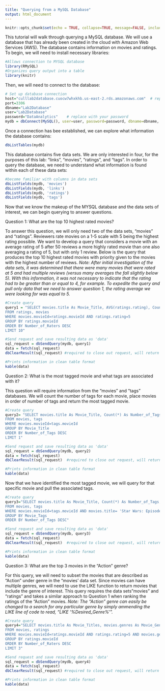 ```yaml
---
title: "Querying from a MySQL Database"
output: html_document
---
```


```r
knitr::opts_chunk$set(echo = TRUE, collapse=TRUE, message=FALSE, include=TRUE)
```

This tutorial will walk through querying a MySQL database. We will use a database that has already been created in the cloud with Amazon Web Services (AWS). The database contains information on movies and ratings. To begin, we will need to install necessary libraries: 

```r
#Allows connection to MYSQL database
library(RMySQL)
#Organizes query output into a table
library(knitr)
```

Then, we will need to connect to the database:

```r
# Set up database connection
host="culllab2database.cuocw7whxkhb.us-east-2.rds.amazonaws.com"  # replace with your endpoint, dropping ":3306"
port=3306    
dbname="Lab2Database"
user="Lab2Database"
password="DataAnalytics"    # replace with your password
mydb = dbConnect(MySQL(), user=user, password=password, dbname=dbname, host=host)
```

Once a connection has bee established, we can explore what information the database contains:

```r
dbListTables(mydb)
```

This database contains five data sets. We are only interested in four, for the purposes of this lab: "links", "movies", "ratings", and "tags". In order to query the database, we need to understand what information is found within each of these data sets:

```r
#become familiar with columns in data sets
dbListFields(mydb, 'movies')
dbListFields(mydb, 'links')
dbListFields(mydb, 'ratings')
dbListFields(mydb, 'tags')
```

Now that we know the makeup of the MYSQL database and the data sets of interest, we can begin querying to answer questions.

Question 1: What are the top 10 highest rated movies?

To answer this question, we will only need two of the data sets, "movies" and "ratings". Reviewers rate movies on a 1-5 scale with 5 being the highest rating possible. We want to develop a query that considers a movie with an average rating of 5 after 50 reviews a more highly rated movie than one also averaging a rating of 5, but with only 1 review. Below is the query that produces the top 10 highest rated movies with priority given to the movies with the highest number of reviews. *Note: After initial investigation of the data sets, it was determined that there were many movies that were rated at 5 and had multiple reviews (versus many averages the fall slightly below 5). With this information, it was not necessary to indicate that the rating had to be greater than or equal to 4, for example. To expedite the query and pull only data that we need to answer question 1, the rating average we were looking for was equal to 5.*

```r
#Create query
query1 = "SELECT movies.title As Movie_Title, AVG(ratings.rating), Count(*) As Number_of_Raters 
FROM ratings, movies 
WHERE movies.movieId=ratings.movieId AND ratings.rating=5
GROUP BY ratings.movieId
ORDER BY Number_of_Raters DESC
LIMIT 10"

#Send request and save resulting data as 'data'
sql_request = dbSendQuery(mydb, query1) 
data = fetch(sql_request)        
dbClearResult(sql_request) #required to close out request, will return TRUE 

#Prints information in clean table format
kable(data)     
```

Question 2: What is the most tagged movie and what tags are associated with it?

This question will require information from the "movies" and "tags" databases. We will count the number of tags for each movie, place movies in order of number of tags and return the most tagged movie.

```r
#Create query
query2= "SELECT movies.title As Movie_Title, Count(*) As Number_of_Tags, tags.tag As Movie_Tags
FROM movies, tags
WHERE movies.movieId=tags.movieId
GROUP BY Movie_Title
ORDER BY Number_of_Tags DESC
LIMIT 1"

#Send request and save resulting data as 'data'
sql_request = dbSendQuery(mydb, query2) 
data = fetch(sql_request)        
dbClearResult(sql_request)  #required to close out request, will return TRUE 

#Prints information in clean table format
kable(data)
```

Now that we have identified the most tagged movie, we will query for that specific movie and pull the associated tags.

```r
#Create query
query3="SELECT movies.title As Movie_Title, Count(*) As Number_of_Tags, tags.tag As Movie_Tags
FROM movies, tags
WHERE movies.movieId=tags.movieId AND movies.title= 'Star Wars: Episode IV - A New Hope (1977)'
GROUP BY Movie_Tags
ORDER BY Number_of_Tags DESC"

#Send request and save resulting data as 'data'
sql_request = dbSendQuery(mydb, query3) 
data = fetch(sql_request)        
dbClearResult(sql_request)  #required to close out request, will return TRUE  

#Prints information in clean table format        
kable(data)
```

Question 3: What are the top 3 movies in the "Action" genre?

For this query, we will need to subset the movies that are described as "Action" under genre in the "movies' data set. Since movies can have multiple genres, we will need to use the LIKE function to return movies that include the genre of interest. This query requires the data sets "movies" and "ratings" and takes a similar approach to Question 1 when ranking the ratings of the "Action" movies. *Note: The "Action" genre can easily be changed to a search for any particular genre by simply ammending the LIKE line of code to read, "LIKE '%Desired_Genre%'".*

```r
#Create query
query4="SELECT movies.title As Movie_Titles, movies.genres As Movie_Genre, AVG(ratings.rating) As Average_Rating, Count(*) As Number_of_Raters
FROM movies, ratings
WHERE movies.movieId=ratings.movieId AND ratings.rating=5 AND movies.genres LIKE '%Action%'
GROUP BY ratings.movieId
ORDER BY Number_of_Raters DESC
LIMIT 3"

#Send request and save resulting data as 'data'
sql_request = dbSendQuery(mydb, query4) 
data = fetch(sql_request)        
dbClearResult(sql_request) #required to close out request, will return TRUE  

#Prints information in clean table format         
kable(data)
```


